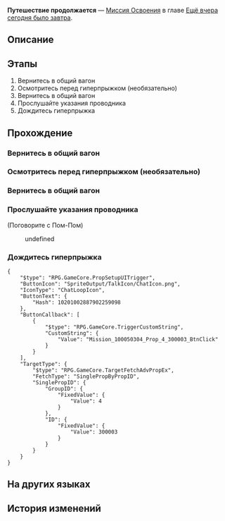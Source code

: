 {{Дополнить|Диалоги.}}
{{Миссия Инфобокс
|id              = 1000503
|Название        = 
|Изображение     = Миссия Освоения Путешествие продолжается.png
|Тип             = Миссия Освоения
|События         = 
|Глава           = Ещё вчера сегодня было завтра
|Условия         = Завершена [[Миссия Освоения]] ''[[Путешествие продолжается]]''
|Персонажи       = Первопроходец; Пом-Пом
|СтартЛокация    = Спальный вагон
|Мир             = Звёздный экспресс
|Локации         = Спальный вагон
|Предыдущая      = 
|Следующая       = Дрейф среди звёзд
|Награды         = Опыт Освоения*200; Встречи в путешествиях*4; Кредиты*10 000
}}
'''Путешествие продолжается''' — [[Миссия Освоения]] в главе [[Ещё вчера сегодня было завтра]].

==Описание==
{{Описание|<!--официальное описание из Перекрёстка судеб-->}}

==Этапы==
# Вернитесь в общий вагон
# Осмотритесь перед гиперпрыжком (необязательно)
# Вернитесь в общий вагон
# Прослушайте указания проводника
# Дождитесь гиперпрыжка

==Прохождение==
{{Дополнить}}


===Вернитесь в общий вагон===
{{Описание миссии|локация=Спальный вагон|Вы поднялись на борт удивительного Звёздного экспресса. Отныне это будет ваш дом.<br />Новое приключение вот-вот начнётся. Приготовьтесь к гиперпрыжку в новый мир!}}
{{Диалог Начало}}
:<!--1-second delay-->
<!--Unknown TalkSentence: 100050565-->
<!--Unknown TalkSentence: 100050566-->
<!--Unknown TalkSentence: 100050567-->
{{Диалог Конец}}

===Осмотритесь перед гиперпрыжком (необязательно)===
{{Диалог Начало}}
{{Диалог Конец}}

===Вернитесь в общий вагон===
{{Диалог Начало}}
{{Диалог Конец}}

===Прослушайте указания проводника===
{{Диалог Начало}}

;(Поговорите с Пом-Пом)
<!--Unknown TalkSentence: 100050631-->
:{{Диалог|Стрелка}} undefined
<!--Unknown TalkSentence: 100050633-->
<!--Unknown TalkSentence: 100050634-->
<!--Unknown TalkSentence: 100050637-->
<!--Unknown TalkSentence: 100050638-->
{{Диалог Конец}}

===Дождитесь гиперпрыжка===
{{Диалог Начало}}
:<!--0.5-second delay-->
<pre>{
	"$type": "RPG.GameCore.PropSetupUITrigger",
	"ButtonIcon": "SpriteOutput/TalkIcon/ChatIcon.png",
	"IconType": "ChatLoopIcon",
	"ButtonText": {
		"Hash": 10201002887902259098
	},
	"ButtonCallback": [
		{
			"$type": "RPG.GameCore.TriggerCustomString",
			"CustomString": {
				"Value": "Mission_100050304_Prop_4_300003_BtnClick"
			}
		}
	],
	"TargetType": {
		"$type": "RPG.GameCore.TargetFetchAdvPropEx",
		"FetchType": "SinglePropByPropID",
		"SinglePropID": {
			"GroupID": {
				"FixedValue": {
					"Value": 4
				}
			},
			"ID": {
				"FixedValue": {
					"Value": 300003
				}
			}
		}
	}
}</pre>
{{Диалог Конец}}

==На других языках==
{{На других языках
|en   = The Voyage Continues
|zhs  = 旅途正在继续
|zht  = 旅途正在繼續
|ja   = 旅は続く
|ko   = 계속되는 여정
|es   = La travesía continúa
|fr   = Le voyage continue
|ru   = Путешествие продолжается
|th   = การเดินทางกำลังดำเนินต่อไป
|vi   = Hành Trình Đang Tiếp Diễn
|de   = Die Reise geht weiter
|id   = Perjalanan Sedang Berlanjut
|pt   = A Viagem Continua
}}

==История изменений==
{{История изменений|2.7}}
